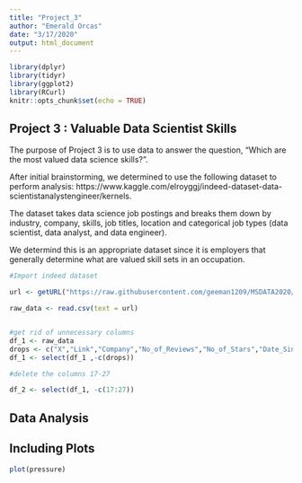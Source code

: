 ```yaml
---
title: "Project_3"
author: "Emerald Orcas"
date: "3/17/2020"
output: html_document
---
```


```r
library(dplyr)
library(tidyr)
library(ggplot2)
library(RCurl)
knitr::opts_chunk$set(echo = TRUE)
```

## Project 3 : Valuable Data Scientist Skills

The purpose of Project 3 is to use data to answer the question, "Which are the most valued data science skills?". 

After initial brainstorming, we determined to use the following dataset to perform analysis: https://www.kaggle.com/elroyggj/indeed-dataset-data-scientistanalystengineer/kernels.

The dataset takes data science job postings and breaks them down by industry, company, skills, job titles, location and categorical job types (data scientist, data analyst, and data engineer). 

We determind this is an appropriate dataset since it is employers that generally determine what are valued skill sets in an occupation.


```r
#Import indeed dataset

url <- getURL("https://raw.githubusercontent.com/geeman1209/MSDATA2020/master/DATA607/Project_3/indeed_job_dataset.csv")

raw_data <- read.csv(text = url)


#get rid of unnecessary columns
df_1 <- raw_data
drops <- c("X","Link","Company","No_of_Reviews","No_of_Stars","Date_Since_Posted","Company_Revenue","Company_Employees", "Description", "Location")
df_1 <- select(df_1 ,-c(drops))

#delete the columns 17-27

df_2 <- select(df_1, -c(17:27))


```

## Data Analysis

## Including Plots


```r
plot(pressure)
```
